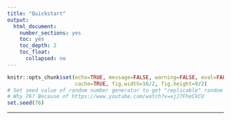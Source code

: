 ```yaml
---
title: "Quickstart"
output:
  html_document:
    number_sections: yes
    toc: yes
    toc_depth: 2
    toc_float:
      collapsed: no
---
```


```r
knitr::opts_chunk$set(echo=TRUE, message=FALSE, warning=FALSE, eval=FALSE, 
                      cache=TRUE, fig.width=16/2, fig.height=9/2)
# Set seed value of random number generator to get "replicable" random numbers.
# Why 76? Because of https://www.youtube.com/watch?v=xjJ7FheCkCU
set.seed(76)
```

<style>
h1{font-weight: 400;}
</style>



***



<!--

# Unsupervised learning

```r
library(tidyverse)
# No outcome variable for unsupervised learning:
iris_predictors <- iris %>% 
  select(-Species)
```


## $k$-means clustering

```r
k <- 2

# Fit kmc
k_means_results <- kmeans(iris_predictors, centers=k)

# Assign each of 150 rows to one of k clusters
clusters <- k_means_results$cluster

# Get cluster centers and add cluster number column
cluster_centers <- k_means_results$centers %>% 
  as_tibble() %>% 
  mutate(cluster = 1:k) %>% 
  select(cluster, everything())
```



# Regularization

```r
library(tidyverse)
credit <- read_csv("http://www-bcf.usc.edu/~gareth/ISL/Credit.csv") %>% 
  select(-X1)
```

## LASSO

### Fit/train model

```r
# Load packages and wrapper function. Note understanding the internal workings
# of this wrapper function is not required. If you're curious why all this is
# needed though: https://github.com/tidyverse/broom/issues/226
library(glmnet)
get_LASSO_coefficients <- function(LASSO_fit){
  coeff_values <- LASSO_fit %>% 
    broom::tidy() %>% 
    as_tibble() %>% 
    select(-c(step, dev.ratio)) %>% 
    tidyr::complete(lambda, nesting(term), fill = list(estimate = 0)) %>% 
    arrange(desc(lambda)) %>% 
    select(term, estimate, lambda)
  return(coeff_values)
}

# 1. Define model formula
model_formula <- as.formula("Balance ~ Income + Limit + Rating + Student + Cards + Age + Education + Married")

# 2. Define "model matrix"
# Note that:
# -This function conveniently converts all categorical outcomes to numerical
# ones using "one-hot encoding" as defined in the flashcard for Lec 3.7.
# -We also remove the first column corresponding to the intercept
predictor_matrix <- model.matrix(model_formula, data = credit)[, -1]

# 3. Define values of tuning/complexity parameter lambda
# Note: we set them to increase at an exponential rate in powers of 10
lambda_inputs <- 10^seq(-2, 10, length = 100)

# 4. Fit the model using glmnet
# Note:
# -Setting alpha=1 corresponds to LASSO, while setting alpha=0 corresponds to
# ridge regression
# -Here we manually specify the lambda values to use. If we didn't set lambda =
# lambda_inputs, glmnet() would choose default values.
LASSO_fit <- glmnet(x=predictor_matrix, y=credit$Balance, alpha = 1, lambda = lambda_inputs)

# 5. Get beta-hat coefficients for ALL values of knob/tuning parameter lambda
LASSO_coefficients <- get_LASSO_coefficients(LASSO_fit)
```


### Coefficients analysis

For each value of the $\lambda$ tuning parameter contained in the `lambda_inputs`
vector we specified above, let's look at all the $\widehat{\beta}$ coefficients:

```r
ggplot(LASSO_coefficients, aes(x=lambda, y=estimate, col=term)) +
  geom_line() +
  labs(x="lambda", y="beta-hat coefficient estimate")
```

There are two problems with this plot:

1. We're not interested in the value of the intercept, since this is left out
of complexity penalization. So let's ignore this.
1. The values of $\lambda$ on the x-axis are difficult to see, so let's rescale
the x-axis to be on a $\log10$ scale:

```r
plot_LASSO_coefficients <- LASSO_coefficients %>% 
  filter(term != "(Intercept)") %>% 
  ggplot(aes(x=lambda, y=estimate, col=term)) +
  geom_line() +
  scale_x_log10() +
  labs(x="lambda (log10-scale)", y="beta-hat coefficient estimate",
       title="LASSO regularized coefficient for each lambda value")
plot_LASSO_coefficients
```


### Crossvalidation

How do we do crossvalidation to find the optimal value $\lambda^*$ of $\lambda$
that yields the $\widehat{\beta}$'s for the predictive model that in turn yields the
lowest MSE? Easy! Just add `cv.` to previous `glmnet()` call. Let's pull out the

* Value $\lambda^*$ corresponding to the minimal MSE (red line in plot below)
* Value of $\lambda^*_{1SE}$ corresponding to the simplest model within one
standard error of minimal MSE (blue line in plot below)

```r
LASSO_CV <- cv.glmnet(x=predictor_matrix, y=credit$Balance, alpha=1, lambda=lambda_inputs)

# Optimal lambdas
lambda_star <- LASSO_CV$lambda.min
lambda_star_1SE <- LASSO_CV$lambda.1se
```

Let's plot the result in base R. Note that here we are plotting $\log(\lambda)$
on the x-axis instead of $\lambda$ on a $\log10$-scale like we did in the earlier
plot "LASSO regularized coefficient for each lambda value".

```r
plot(LASSO_CV)
abline(v=log(lambda_star), col="red")
abline(v=log(lambda_star_1SE), col="blue")
```

What does this mean in terms of the values of the $\widehat{\beta}$'s? Let's revisit
the earlier plot "LASSO regularized coefficient for each lambda value" but plot the 
two $\lambda$ values with red and blue lines again.

```r
plot_LASSO_coefficients <- plot_LASSO_coefficients +
  geom_vline(xintercept = lambda_star, col="red", alpha=0.4, linetype="dashed") +
  geom_vline(xintercept = lambda_star_1SE, col="blue", alpha=0.4, linetype="dashed")
plot_LASSO_coefficients
```

Let's zoom-in for a closer look:

```r
plot_LASSO_coefficients +
  coord_cartesian(xlim=c(1, 1000), ylim=c(-1, 1))
```

Notice the order in which the $\widehat{\beta}$'s drop to 0, from first to last:

1. Education (olive green)
1. Whether or not they are married (smurf blue)
1. Age (red)
1. Number of cards (gold)
1. Income (green)
1. Whether or not they are a student (pink)
1. Credit limit (teal)
1. Rating (light purple)




### Predict outcomes for test data

Let's use the optimal $\lambda^*$ corresponding to the simplest model within one standard error of minimal MSE for our predictions by setting `s=lambda_star_1SE` (BTW `s` is a horrible name for a function argument):

```r
y_hat <- predict(LASSO_fit, newx=predictor_matrix, s=lambda_star_1SE) %>% 
  as.vector()
hist(y_hat)
```



```r
# compute_z_score <- function(x){
#   z <- (x-mean(x))/sd(x)
#   return(z)
# }
# 
# # Convert all numerical variables to z-scores:
# credit_rescaled <- credit %>%
#   mutate_if(is.numeric, compute_z_score)
# 
# # 1. Define model formula
# model_formula <- as.formula("Balance ~ Income + Limit + Rating + Student + Cards + Age + Education + Married")
# # 2. Define "model matrix"
# predictor_matrix <- model.matrix(model_formula, data = credit_rescaled)[, -1]
# # 3. Define values of tuning/complexity parameter lambda
# lambda_inputs <- 10^seq(-2, 10, length = 100)
# # 4. Fit the model using glmnet
# LASSO_fit <- glmnet(x=predictor_matrix, y=credit_rescaled$Balance, alpha=1, lambda=lambda_inputs)
# # 5. Get beta-hat coefficients for ALL values of knob/tuning parameter lambda
# LASSO_coefficients <- get_LASSO_coefficients(LASSO_fit)
# 
# # 1. Run crossvalidation
# LASSO_CV <- cv.glmnet(x=predictor_matrix, y=credit_rescaled$Balance, alpha=1, lambda=lambda_inputs)
# # 2. Get optimal lambdas
# lambda_star <- LASSO_CV$lambda.min
# lambda_star_1SE <- LASSO_CV$lambda.1se
# # 3. Plot optimal 
# plot(LASSO_CV)
# abline(v=log(lambda_star), col="red")
# abline(v=log(lambda_star_1SE), col="blue")
# 
# # A lot going on!
# LASSO_coefficients %>%
#   filter(term != "(Intercept)") %>%
#   ggplot(aes(x=lambda, y=estimate, col=term)) +
#   geom_line() +
#   scale_x_log10() +
#   coord_cartesian(xlim=c(min(lambda_inputs), 1)) +
#   labs(x="lambda (log10-scale)", y="beta-hat estimate (for rescaled numerical predictors)") +
#   geom_vline(xintercept = lambda_star, col="red", alpha=0.4, linetype="dashed") +
#   geom_vline(xintercept = lambda_star_1SE, col="blue", alpha=0.4, linetype="dashed")
```









# Categorical outcomes ($\geq$ 2 levels)

```r
library(tidyverse)
iris <- iris %>%
  as_tibble() %>%
  # Add ID column:
  mutate(ID = 1:n()) %>% 
  select(ID, Species, Sepal.Length, Sepal.Width)
```

## Classification and regression trees

### Fit/train model

```r
library(rpart)
model_formula <- as.formula(Species ~ Sepal.Length + Sepal.Width)
tree_parameters <- rpart.control(maxdepth = 3)
model_CART <- rpart(model_formula, data = iris, control=tree_parameters)

# Alas there is no broom functionality; this won't work
# model_CART %>% broom::tidy()
# 
# Use these instead, but they are not that helpful IMO
# print(model_CART)
# summary(model_CART)

# Plot
plot(model_CART, margin=0.25)
text(model_CART, use.n = TRUE)
title("Predicting iris species using sepal length & width")
box()
```


Where "Yes, go left. No, go right." So for example, recall our outcome variable
is a categorical variable with 3 levels: setosa, versicolor, and virginia.

```r
iris %>% 
  filter(Sepal.Length < 5.45, Sepal.Width < 2.8) %>% 
  count(Species)
```

and

```r
iris %>% 
  filter(Sepal.Length >= 5.45, Sepal.Length < 6.15, Sepal.Width < 3.1) %>% 
  count(Species)
```


### Get fitted probabilities/predictions

**Output 1:** Get fitted probabilities

```r
p_hat_matrix <- model_CART %>% 
  predict(type = "prob", newdata = iris)

# Look at a random sample of 5 of them
p_hat_matrix %>% 
  as_tibble() %>% 
  sample_n(5)

# Score/error
MLmetrics::MultiLogLoss(y_true = iris$Species, y_pred = p_hat_matrix)
```

**Output 2:** Get explicit predictions y_hat based on fitted probabilities with
ties broken at random.

```r
y_hat <- model_CART %>% 
  predict(newdata=iris, type="class")

# Score/error
MLmetrics::Accuracy(y_true = iris$Species, y_pred = y_hat)
MLmetrics::ConfusionMatrix(y_true = iris$Species, y_pred = y_hat)
```
```r
y_hat <- model_CART %>% 
  predict(newdata=iris, type="class")

# Score/error
MLmetrics::Accuracy(y_true = iris$Species, y_pred = y_hat)
MLmetrics::ConfusionMatrix(y_true = iris$Species, y_pred = y_hat)
```



## $k$-nearest neighbors

### Fit/train model

```r
library(caret)
library(MLmetrics)

k <- 3
model_formula <- as.formula(Species ~ Sepal.Length + Sepal.Width)
model_knn <- caret::knn3(model_formula, data=iris, k = k)
```

### Get fitted probabilities/predictions

**Output 1:** Get fitted probabilities

```r
p_hat_matrix <- model_knn %>% 
  predict(newdata=iris, type="prob") %>% 
  round(3)

# Look at a random sample of 5 of them
p_hat_matrix %>% 
  as_tibble() %>% 
  sample_n(5)

# Score/error
MLmetrics::MultiLogLoss(y_true = iris$Species, y_pred = p_hat_matrix)
```

**Output 2:** Get explicit predictions y_hat based on fitted probabilities with
ties broken at random.

```r
y_hat <- model_knn %>% 
  predict(newdata=iris, type="class")

# Score/error
MLmetrics::Accuracy(y_true = iris$Species, y_pred = y_hat)
MLmetrics::ConfusionMatrix(y_true = iris$Species, y_pred = y_hat)
```
```r
y_hat <- model_knn %>% 
  predict(newdata=iris, type="class")

# Score/error
MLmetrics::Accuracy(y_true = iris$Species, y_pred = y_hat)
MLmetrics::ConfusionMatrix(y_true = iris$Species, y_pred = y_hat)
```


# Binary outcomes (2 levels)

```r
library(tidyverse)
library(broom)
library(okcupiddata)

profiles <- profiles %>%
  as_tibble() %>%
  # Create binary outcome variable y:
  mutate(y = ifelse(sex=="f", 1, 0)) %>%
  # Remove heights below 50 inches:
  filter(height>50) %>%
  # Add ID column:
  mutate(ID = 1:n()) %>%
  select(ID, sex, y, height) %>%
  # Remove all rows with NA missing values:
  na.omit()
profiles_train <- profiles %>% 
  sample_frac(0.5)
profiles_test <- profiles %>% 
  anti_join(profiles_train, by="ID")
```

## Logistic regression via `glm`

### Fit/train model

```r
model_formula <- as.formula(y~height)
model_logistic <- glm(model_formula, data=profiles_train, family="binomial")

# 1.a) Extract regression table in tidy format
model_logistic %>% 
  broom::tidy(conf.int=TRUE)

# 1.b) Extract point-by-point info in tidy format
model_logistic %>% 
  broom::augment() %>% 
  as_tibble() %>% 
  sample_n(5)

# 1.c) Extract summary stats info in tidy format
model_logistic %>% 
  broom::glance()
```

### Predict outcomes for test data

```r
# 2. Make predictions on test data
# Method 1:
# -input: profiles_test is a data frame
# -output: log_odds_hat is a vector of log odds
log_odds_hat <- predict(model_logistic, newdata=profiles_test)
p_hat <- 1/(1 + exp(-log_odds_hat))

# Method 2: All new variables start with a period
model_logistic %>% 
  broom::augment(newdata=profiles_test) %>% 
  as_tibble() %>% 
  mutate(p_hat = 1/(1 + exp(-.fitted))) %>% 
  sample_n(5)
```

### Plot

```r
fitted_model <- model_logistic %>% 
  broom::augment() %>% 
  as_tibble() %>% 
  mutate(p_hat = 1/(1 + exp(-.fitted)))
predictions <- model_logistic %>% 
  broom::augment(newdata=profiles_test) %>% 
  mutate(p_hat = 1/(1 + exp(-.fitted)))

# Logistic regression is fitted in log-odds(p) space
ggplot(NULL) +
  geom_line(data=fitted_model, aes(x=height, y=.fitted), col="blue") +
  geom_point(data=predictions, aes(x=height, y=.fitted), col="red") +
  labs(x="height (in inches)", y="Fitted log-odds of p_hat", title="Fitted log-odds of probability of being female vs height")

# Convert back to probability space
ggplot(NULL) +
  # Add observed binary y's, and put a little random jitter to the points
  geom_jitter(data=fitted_model, aes(x=height, y=y), height=0.05, alpha=0.05) +
  geom_line(data=fitted_model, aes(x=height, y=p_hat), col="blue") +
  geom_point(data=predictions, aes(x=height, y=p_hat), col="red") +
  labs(x="height (in inches)", y="p_hat", title="Fitted probability of being female vs height")
```

### ROC curve {#ROC_curve}

```r
profiles_train_augmented <- model_logistic %>% 
  broom::augment() %>% 
  as_tibble() %>% 
  mutate(p_hat = 1/(1+exp(-.fitted)))

library(ROCR)
# This bit of code computes the ROC curve
pred <- prediction(predictions = profiles_train_augmented$p_hat, labels = profiles_train_augmented$y)
perf <- performance(pred, "tpr","fpr")

# This bit of code computes the Area Under the Curve
auc <- as.numeric(performance(pred,"auc")@y.values)
auc

# This bit of code prints it
plot(perf, main=paste("Area Under the Curve =", round(auc, 3)))
abline(c(0, 1), lty=2)
```




# Continuous outcomes

```r
library(tidyverse)
library(broom)

# Continuous outcome:
mtcars <- mtcars %>% 
  mutate(ID = 1:n()) %>% 
  select(ID, mpg, hp) %>% 
  as_tibble()
mtcars_train <- mtcars %>% 
  sample_frac(0.5)
mtcars_test <- mtcars %>% 
  anti_join(mtcars_train, by="ID")
```


## Regression via `lm`

### Fit/train model

```r
model_formula <- as.formula("mpg ~ hp")
model_lm <- lm(model_formula, data=mtcars_train)

# 1.a) Extract regression table in tidy format
model_lm %>% 
  broom::tidy(conf.int=TRUE)

# 1.b) Extract point-by-point info in tidy format
model_lm %>% 
  broom::augment() %>% 
  as_tibble() %>% 
  sample_n(5)

# 1.c) Extract summary stats info in tidy format
model_lm %>% 
  broom::glance()
```

### Predict outcomes for test data

```r
# 2. Make predictions on test data
# Method 1:
# -input: mtcars_test is a data frame
# -output: y_hat is a vector
y_hat <- predict(model_lm, newdata=mtcars_test)

# Method 2: All new variables start with a period
model_lm %>% 
  broom::augment(newdata=mtcars_test) %>% 
  as_tibble() %>% 
  sample_n(5)
```

### Plot

```r
fitted_model <- model_lm %>% 
  broom::augment() %>% 
  as_tibble()
predictions <- model_lm %>% 
  broom::augment(newdata=mtcars_test)

ggplot(NULL) +
  geom_point(data=fitted_model, aes(x=hp, y=mpg)) +
  geom_line(data=fitted_model, aes(x=hp, y=.fitted), col="blue") +
  geom_point(data=predictions, aes(x=hp, y=.fitted), col="red") +
  labs(x="Horse power", y="Miles per gallon")
```



## LOESS {#loess}

### Fit/train model

```r
model_formula <- as.formula("mpg ~ hp")
model_loess <- loess(model_formula, data=mtcars_train, span=0.9)

# 1.a) Extract point-by-point info in tidy format
model_loess %>% 
  broom::augment() %>% 
  as_tibble() %>% 
  sample_n(5)
```

### Predict outcomes for test data

```r
# 2. Make predictions on test data
# Method 1:
# -input: mtcars_test is a data frame
# -output: y_hat is a vector
y_hat <- predict(model_loess, newdata=mtcars_test)

# Method 2: All new variables start with a period
model_loess %>% 
  broom::augment(newdata=mtcars_test) %>% 
  sample_n(5)
```

### Plot

```r
fitted_model <- model_loess %>% 
  broom::augment() %>% 
  as_tibble()
predictions <- model_loess %>% 
  broom::augment(newdata=mtcars_test) %>% 
  as_tibble()

ggplot(NULL) +
  geom_point(data=fitted_model, aes(x=hp, y=mpg)) +
  geom_line(data=fitted_model, aes(x=hp, y=.fitted), col="blue") +
  geom_point(data=predictions, aes(x=hp, y=.fitted), col="red") +
  labs(x="Horse power", y="Miles per gallon")
```





## Splines {#splines}

### Fit/train model

```r
model_spline <- smooth.spline(x=mtcars_train$hp, y=mtcars_train$mpg, df = 4)

# 1.a) Extract point-by-point info in tidy format
model_spline %>% 
  broom::augment() %>% 
  as_tibble() %>% 
  sample_n(5)

# 1.b) Extract summary stats info in tidy format
model_spline %>% 
  broom::glance()
```

### Predict outcomes for test data

```r
# 2. Make predictions on test data
# Method 1:
# -input: mtcars_test$hp is a vector
# -output: is a list with two slots: x & y
spline_fitted <- predict(model_spline, x=mtcars_test$hp)

# Convert y_hat to tibble data frame with x, y columns
spline_fitted <- spline_fitted %>% 
  as_tibble() %>% 
  rename(hp = x, .fitted = y)

y_hat <- spline_fitted$.fitted
```

### Plot

```r
fitted_model <- model_spline %>% 
  broom::augment() %>% 
  as_tibble() %>% 
  rename(hp = x, mpg = y)
predictions <- mtcars_test %>% 
  mutate(.fitted = y_hat)

ggplot(NULL) +
  geom_point(data=fitted_model, aes(x=hp, y=mpg)) +
  geom_line(data=fitted_model, aes(x=hp, y=.fitted), col="blue") +
  geom_point(data=predictions, aes(x=hp, y=.fitted), col="red") +
  labs(x="Horse power", y="Miles per gallon")
```


-->
